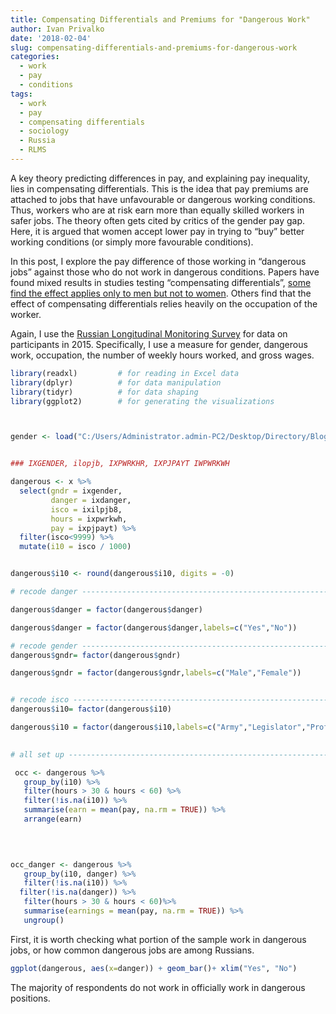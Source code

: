 ```yaml
---
title: Compensating Differentials and Premiums for "Dangerous Work"
author: Ivan Privalko
date: '2018-02-04'
slug: compensating-differentials-and-premiums-for-dangerous-work
categories:
  - work
  - pay
  - conditions
tags:
  - work
  - pay
  - compensating differentials
  - sociology
  - Russia
  - RLMS
---
```


A key theory predicting differences in pay, and explaining pay inequality, lies in compensating differentials. This is the idea that pay premiums are attached to jobs that have unfavourable or dangerous working conditions. Thus, workers who are at risk earn more than equally skilled workers in safer jobs. The theory often gets cited by critics of the gender pay gap. Here, it is argued that women accept lower pay in trying to "buy" better working conditions (or simply more favourable conditions).

In this post, I explore the pay difference of those working in "dangerous jobs" against those who do not work in dangerous conditions. Papers have found mixed results in studies testing "compensating differentials", [some find the effect applies only to men but not to women](https://www.jstor.org/stable/2782402). Others find that the effect of compensating differentials relies heavily on the occupation of the worker. 

Again, I use the [Russian Longitudinal Monitoring Survey](http://www.cpc.unc.edu/projects/rlms-hse) for data on participants in 2015. Specifically, I use a measure for gender, dangerous work, occupation, the number of weekly hours worked, and gross wages.

```r

library(readxl)         # for reading in Excel data
library(dplyr)          # for data manipulation
library(tidyr)          # for data shaping
library(ggplot2)        # for generating the visualizations



gender <- load("C:/Users/Administrator.admin-PC2/Desktop/Directory/Blog Ideas/gender/adult2015x.RData")


### IXGENDER, ilopjb, IXPWRKHR, IXPJPAYT IWPWRKWH

dangerous <- x %>%
  select(gndr = ixgender,
         danger = ixdanger,
         isco = ixilpjb8,
         hours = ixpwrkwh, 
         pay = ixpjpayt) %>%
  filter(isco<9999) %>%
  mutate(i10 = isco / 1000)


dangerous$i10 <- round(dangerous$i10, digits = -0)


```


```r

# recode danger -------------------------------------------------------------------

dangerous$danger = factor(dangerous$danger)

dangerous$danger = factor(dangerous$danger,labels=c("Yes","No"))

# recode gender -------------------------------------------------------------------
dangerous$gndr= factor(dangerous$gndr)

dangerous$gndr = factor(dangerous$gndr,labels=c("Male","Female"))


# recode isco -------------------------------------------------------------------
dangerous$i10= factor(dangerous$i10)

dangerous$i10 = factor(dangerous$i10,labels=c("Army","Legislator","Professional", "Tech", "Clerks", "Service workers", "Agriculture", "Craft and related", "Plant and machinery", "Elementary", "Other"))

 
# all set up --------------------------------------------------------------

 occ <- dangerous %>%
   group_by(i10) %>%
   filter(hours > 30 & hours < 60) %>%
   filter(!is.na(i10)) %>%
   summarise(earn = mean(pay, na.rm = TRUE)) %>%
   arrange(earn)

 

 
occ_danger <- dangerous %>%
   group_by(i10, danger) %>%
   filter(!is.na(i10)) %>%
  filter(!is.na(danger)) %>%
   filter(hours > 30 & hours < 60)%>%
   summarise(earnings = mean(pay, na.rm = TRUE)) %>%
   ungroup()


```

First, it is worth checking what portion of the sample work in dangerous jobs, or how common dangerous jobs are among Russians.

```r
ggplot(dangerous, aes(x=danger)) + geom_bar()+ xlim("Yes", "No")
```

The majority of respondents do not work in officially work in dangerous positions. 